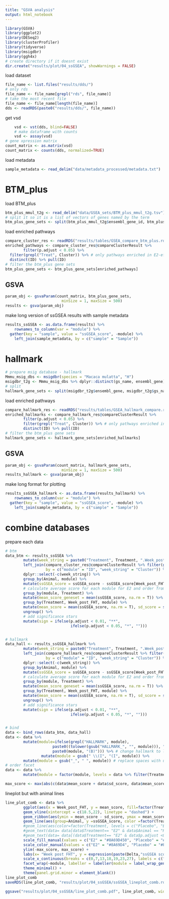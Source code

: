 ```yaml
---
title: "GSVA analysis"
output: html_notebook
---
```

```r
library(GSVA)
library(ggplot2)
library(DESeq2)
library(clusterProfiler)
library(tidyverse)
library(msigdbr)
library(ggh4x)
# create directory if it doesnt exist
dir.create("results/plot/04_ssGSEA", showWarnings = FALSE)
```

load dataset
```r
file_name <- list.files("results/dds/")
# only rds
file_name <- file_name[grepl("rds", file_name)]
# take the most recent file
file_name <- file_name[length(file_name)]
dds <- readRDS(paste0("results/dds/", file_name))
```

get vsd

```r
	vsd <- vst(dds, blind=FALSE)
	# make dataframe with counts
	vsd <- assay(vsd)
# gene xpression matrix
count_matrix <- as.matrix(vsd)
count_matrix <- counts(dds, normalized=TRUE)
```


load metadata
```r
sample_metadata <- read_delim("data/metadata_processed/metadata.txt")
```

# BTM_plus
load BTM_plus
```r
btm_plus_mmul_t2g <- read_delim("data/GSEA_sets/BTM_plus_mmul_t2g.tsv")
# split it so it is a list of vectors of genes named by the term
btm_plus_gene_sets <- split(btm_plus_mmul_t2g$ensembl_gene_id, btm_plus_mmul_t2g$term)
```

load enriched pathways
```r
compare_cluster_res <- readRDS("results/tables/GSEA_compare_btm_plus.rds")
enriched_pathways <- compare_cluster_res@compareClusterResult %>%
		filter(p.adjust < 0.05) %>%
  filter(grepl("Treat", Cluster)) %>% # only pathways enriched in E2-effects
  distinct(ID) %>% pull(ID)
# filter the btm_plus gene sets
btm_plus_gene_sets <- btm_plus_gene_sets[enriched_pathways]
```

## GSVA
```r
param_obj <- gsvaParam(count_matrix, btm_plus_gene_sets,
                         minSize = 1, maxSize = 500)
results <- gsva(param_obj)
```


make long version of ssGSEA results with sample metadata
```r
results_ssGSEA <- as.data.frame(results) %>%
    rownames_to_column(var = "module") %>%
  gather(key = "sample", value = "ssGSEA_score", -module) %>%
    left_join(sample_metadata, by = c("sample" = "Sample"))
```


#  hallmark



```r
# prepare msig database - hallmark
Mmmu_msig_dbs <- msigdbr(species = "Macaca mulatta", "H")
msigdbr_t2g <- Mmmu_msig_dbs %>% dplyr::distinct(gs_name, ensembl_gene) %>% as.data.frame()
# split
hallmark_gene_sets <- split(msigdbr_t2g$ensembl_gene, msigdbr_t2g$gs_name)
```


load enriched pathways
```r
compare_hallmark_res <- readRDS("results/tables/GSEA_hallmark_compare.rds")
enriched_hallmarks <- compare_hallmark_res@compareClusterResult %>%
		filter(p.adjust < 0.05)	%>%
		filter(grepl("Treat", Cluster)) %>% # only pathways enriched in E2-effects
		distinct(ID) %>% pull(ID)
# filter the btm_plus gene sets
hallmark_gene_sets <- hallmark_gene_sets[enriched_hallmarks]
```

## GSVA
```r
param_obj <- gsvaParam(count_matrix, hallmark_gene_sets,
                         minSize = 1, maxSize = 500)
results_hallmark <- gsva(param_obj)
```

make long format for plotting
```r
results_ssGSEA_hallmark <- as.data.frame(results_hallmark) %>%
    rownames_to_column(var = "module") %>%
  gather(key = "sample", value = "ssGSEA_score", -module) %>%
    left_join(sample_metadata, by = c("sample" = "Sample"))
```



# combine databases
prepare each data

```r
# btm
data_btm <- results_ssGSEA %>%
		mutate(week_string = paste0("Treatment", Treatment, ".Week_post_FHT", Week_post_FHT)) %>%
		left_join(compare_cluster_res@compareClusterResult %>% filter(grepl("Treat", Cluster)) %>% mutate(Cluster = as.character(Cluster)),
				  by = c("module" = "ID", "week_string" = "Cluster")) %>%
		dplyr::select(-c(week_string)) %>%
		group_by(Animal, module) %>%
		mutate(ssGSEA_score = ssGSEA_score - ssGSEA_score[Week_post_FHT == 0]) %>%
		# calculate average score for each module for E2 and order from highest to lowest
		group_by(module, Treatment) %>%
		mutate(mean_score_geneset = mean(ssGSEA_score, na.rm = T)) %>% ungroup() %>%
		group_by(Treatment, Week_post_FHT, module) %>%
		mutate(mean_score = mean(ssGSEA_score, na.rm = T), sd_score = sd(ssGSEA_score, na.rm = T)) %>%
		ungroup() %>%
		# add significance stars
		mutate(sign = ifelse(p.adjust < 0.01, "**",
							 ifelse(p.adjust < 0.05, "*", "")))


# hallmark
data_hall <- results_ssGSEA_hallmark %>%
		mutate(week_string = paste0("Treatment", Treatment, ".Week_post_FHT", Week_post_FHT)) %>%
		left_join(compare_hallmark_res@compareClusterResult %>% filter(grepl("Treat", Cluster)) %>% mutate(Cluster = as.character(Cluster)),
				  by = c("module" = "ID", "week_string" = "Cluster")) %>%
		dplyr::select(-c(week_string)) %>%
		group_by(Animal, module) %>%
		mutate(ssGSEA_score = ssGSEA_score - ssGSEA_score[Week_post_FHT == 0]) %>%
		# calculate average score for each module for E2 and order from highest to lowest
		group_by(module, Treatment) %>%
		mutate(mean_score_geneset = mean(ssGSEA_score, na.rm = T)) %>% ungroup() %>%
		group_by(Treatment, Week_post_FHT, module) %>%
		mutate(mean_score = mean(ssGSEA_score, na.rm = T), sd_score = sd(ssGSEA_score, na.rm = T)) %>%
		ungroup() %>%
		# add significance stars
		mutate(sign = ifelse(p.adjust < 0.01, "**",
							 ifelse(p.adjust < 0.05, "*", "")))


# bind
data <- bind_rows(data_btm, data_hall)
data <- data %>%
		mutate(module=ifelse(grepl("HALLMARK", module),
                     paste0((tolower(gsub("HALLMARK_", "", module))), "(H)"),
                     paste0(module, "(B)"))) %>% # change hallmark to lower case and add BTM
				mutate(module = gsub(" \\(I", "(I", module)) %>%
		mutate(module = gsub("_", " ", module)) # replace spaces with underscore
# order facet
data <- data %>%
		mutate(module = factor(module, levels = data %>% filter(Treatment == "E2") %>% arrange(desc(mean_score_geneset)) %>% pull(module) %>% unique())) # order by E2 effect

max_score <- max(abs(c(data$mean_score + data$sd_score, data$mean_score - data$sd_score)), na.rm = T)

```




lineplot but with animal lines
```r
line_plot_comb <- data %>%
		ggplot(aes(x = Week_post_FHT, y = mean_score, fill=factor(Treatment, levels = c("Placebo", "E2")))) +
		geom_vline(xintercept = c(18.5,22), linetype = "dashed") +
		geom_ribbon(aes(ymin = mean_score - sd_score, ymax = mean_score + sd_score)) +
		geom_line(aes(group=Animal, y =ssGSEA_score, color =factor(Treatment, levels = c("Placebo", "E2"))))+
		#geom_line(aes(color=factor(Treatment, levels = c("Placebo", "E2"))), linewidth = 1, linetype="dashed") +
		#geom_text(data= data[data$Treatment== "E2" & data$Animal == "Rh-11",], aes(label = sign, x=Week_post_FHT, y=max_score*0.8), size = 5) +
		#geom_text(data= data[(data$Treatment== "E2" & data$p.adjust <0.05),], aes(label = "*", x=Week_post_FHT, y=1)) +
		scale_fill_manual(values = c("E2" = "#8A69D450", "Placebo" = "#ffcc3370")) +
		scale_color_manual(values = c("E2" = "#8A69D4", "Placebo" = "#FFD635")) +
		ylim(-max_score, max_score) +
		labs(x= "Week post FHT", y = expression(paste(Delta,"ssGSEA score")), fill ="Treatment", color = "Treatment") +
		scale_x_continuous(breaks = c(0,7,13,18,19,23,27), labels = c("0", "7", "13", "18", "", "23", "27") ) +
  		facet_wrap(~module, labeller = labeller(module = label_wrap_gen(width = 24)))+
		theme_minimal() +
		theme(panel.grid.minor = element_blank())
line_plot_comb
saveRDS(line_plot_comb, "results/plot/04_ssGSEA/ssGSEA_lineplot_comb.rds")

ggsave("results/plot/04_ssGSEA/line_plot_comb.pdf", line_plot_comb, width=15, height=10, dpi=600)

```
